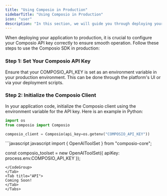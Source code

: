 ```yaml
---
title: "Using Composio in Production"
sidebarTitle: "Using Composio in Production"
icon: "user"
description: "In this section, we will guide you through deploying your application to production"
---
```

When deploying your application to production, it is crucial to configure your 
Composio API key correctly to ensure smooth operation. 
Follow these steps to use the Composio SDK in production:

### Step 1: Set Your Composio API Key
Ensure that your COMPOSIO_API_KEY is set as an environment variable in your production environment. 
This can be done through the platform's UI or via your deployment scripts.

### Step 2: Initialize the Composio Client
In your application code, initialize the Composio client using the environment variable for the API key. 
Here is an example in Python:
<Tabs>
<Tab title="Python">
<CodeGroup>
```python python
import os
from composio import Composio

composio_client = Composio(api_key=os.getenv("COMPOSIO_API_KEY"))
```
</CodeGroup>
</Tab>
<Tab title="JS">
<CodeGroup>
```javascript javascript
import { OpenAIToolSet } from "composio-core";

const composio_toolset = new OpenAIToolSet({
    apiKey: process.env.COMPOSIO_API_KEY
});
```
</CodeGroup>
</Tab>
<Tab title="API">
Coming Soon! 
</Tab>
</Tabs>